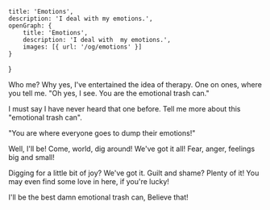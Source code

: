     title: 'Emotions',
    description: 'I deal with my emotions.',
    openGraph: {
        title: 'Emotions',
        description: 'I deal with  my emotions.',
        images: [{ url: '/og/emotions' }]
    }
}

Who me? Why yes, I've entertained the idea of therapy.
One on ones, where you tell me.
"Oh yes, I see. You are the emotional trash can."

I must say I have never heard that one before.
Tell me more about this "emotional trash can".

"You are where everyone goes to dump their emotions!"

Well, I'll be!
Come, world, dig around! We've got it all!
Fear, anger, feelings big and small!

Digging for a little bit of joy? We've got it.
Guilt and shame? Plenty of it!
You may even find some love in here, if you're lucky!

I'll be the best damn emotional trash can,
Believe that!
